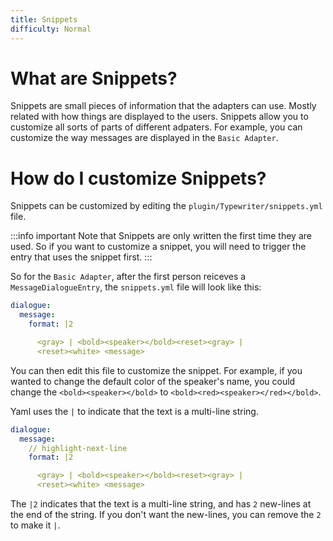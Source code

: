 ```yaml
---
title: Snippets
difficulty: Normal
---
```

# What are Snippets?

Snippets are small pieces of information that the adapters can use. Mostly related with how things are displayed to the users.
Snippets allow you to customize all sorts of parts of different adpaters. For example, you can customize the way messages are displayed in the `Basic Adapter`. 

# How do I customize Snippets?
Snippets can be customized by editing the `plugin/Typewriter/snippets.yml` file.

:::info important
Note that Snippets are only written the first time they are used. So if you want to customize a snippet, you will need to trigger the entry that uses the snippet first.
:::

So for the `Basic Adapter`, after the first person reiceves a `MessageDialogueEntry`, the `snippets.yml` file will look like this:

```yaml title="plugin/Typewriter/snippets.yml"
dialogue:
  message:
    format: |2

      <gray> | <bold><speaker></bold><reset><gray> |
      <reset><white> <message>
```

You can then edit this file to customize the snippet. For example, if you wanted to change the default color of the speaker's name, you could change the `<bold><speaker></bold>` to `<bold><red><speaker></red></bold>`.

Yaml uses the `|` to indicate that the text is a multi-line string.

```yaml title="plugin/Typewriter/snippets.yml"
dialogue:
  message:
    // highlight-next-line
    format: |2

      <gray> | <bold><speaker></bold><reset><gray> |
      <reset><white> <message>
```
The `|2` indicates that the text is a multi-line string, and has `2` new-lines at the end of the string. If you don't want the new-lines, you can remove the `2` to make it `|`.